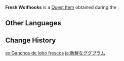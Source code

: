 {{Item Infobox
|id           = 101678
|image        = Item Wolfhook.png
|type         = Quest Items
|description  = Fresh [[Wolfhook]]s that [[Terrified Schuster|Schuster]] picked. Thankfully, they haven't been damaged by monsters yet.
|source1      = [[Return to Days of Winter]]
|quest        = Return to Days of Winter
|related_type = Variant
|related_item = Wolfhook
}}
'''Fresh Wolfhooks''' is a [[Quest Item]] obtained during the {{Quest|Return to Days of Winter}}.

==Other Languages==
{{Other Languages
|default_hidden = 1
|en      = Fresh Wolfhooks
|zhs     = 新鲜的钩钩果
|zhs_rm  = Xīnxiān de Gōugōu-guǒ
|zht     = 新鮮的鉤鉤果
|zht_rm  = Xīnxiān de Gōugōu-guǒ
|ja      = 新鮮なググプラム
|ja_rm   = Shinsen na Gugu Puramu
|ko      = 싱싱한 고리고리 열매
|es      = Ganchos de lobo frescos
|fr      = Baies à crochet fraîches
|ru      = Свежие волчьи крюки
|th      = ผล Wolfhook สด ๆ
|th_rm   = Phon Wolfhook Sot-sot
|vi      = Quả Móc Câu Tươi
|de      = Frische Wolfshaken
|id      = Wolfhook Segar
|pt      = Gancho do Lobo Fresco
|tr      = Taze Kurt Çengeli
|it      = Bacche uncinate fresche
}}

==Change History==
{{Change History|2.4}}

[[es:Ganchos de lobo frescos]]
[[ja:新鮮なググプラム]]